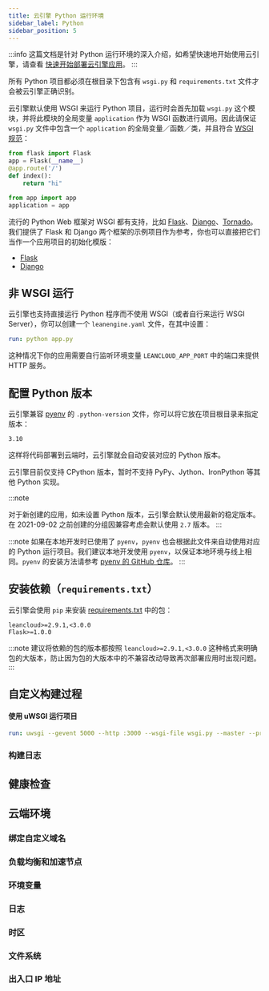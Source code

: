 ```yaml
---
title: 云引擎 Python 运行环境
sidebar_label: Python
sidebar_position: 5
---
```



:::info
这篇文档是针对 Python 运行环境的深入介绍，如希望快速地开始使用云引擎，请查看 [快速开始部署云引擎应用](/v3/sdk/engine/deploy/getting-started)。
:::

所有 Python 项目都必须在根目录下包含有 `wsgi.py` 和 `requirements.txt` 文件才会被云引擎正确识别。

云引擎默认使用 WSGI 来运行 Python 项目，运行时会首先加载 `wsgi.py` 这个模块，并将此模块的全局变量 `application` 作为 WSGI 函数进行调用。因此请保证 `wsgi.py` 文件中包含一个 `application` 的全局变量／函数／类，并且符合 [WSGI 规范](https://peps.python.org/pep-0333/)：

```python title='app.py'
from flask import Flask
app = Flask(__name__)
@app.route('/')
def index():
    return "hi"
```

```python title='wsgi.py'
from app import app
application = app
```

流行的 Python Web 框架对 WSGI 都有支持，比如 [Flask](https://flask.palletsprojects.com/en/)、[Django](https://www.djangoproject.com)、[Tornado](https://www.tornadoweb.org/en/stable/)。我们提供了 Flask 和 Django 两个框架的示例项目作为参考，你也可以直接把它们当作一个应用项目的初始化模版：

- [Flask](https://github.com/leancloud/python-getting-started)
- [Django](https://github.com/leancloud/django-getting-started)

## 非 WSGI 运行

云引擎也支持直接运行 Python 程序而不使用 WSGI（或者自行来运行 WSGI Server），你可以创建一个 `leanengine.yaml` 文件，在其中设置：

```yaml title='leanengine.yaml'
run: python app.py
```

这种情况下你的应用需要自行监听环境变量 `LEANCLOUD_APP_PORT` 中的端口来提供 HTTP 服务。

## 配置 Python 版本

云引擎兼容 [pyenv](https://github.com/pyenv/pyenv) 的 `.python-version` 文件，你可以将它放在项目根目录来指定版本：

```plain title='.python-version'
3.10
```

这样将代码部署到云端时，云引擎就会自动安装对应的 Python 版本。

云引擎目前仅支持 CPython 版本，暂时不支持 PyPy、Jython、IronPython 等其他 Python 实现。

:::note

<Conditional brand="leancloud">对于新创建的应用，</Conditional>如未设置 Python
版本，云引擎会默认使用最新的稳定版本。
<Conditional brand="leancloud">
  在 2021-09-02 之前创建的分组因兼容考虑会默认使用 `2.7` 版本。
</Conditional>
:::

:::note
如果在本地开发时已使用了 `pyenv`，`pyenv` 也会根据此文件来自动使用对应的 Python 运行项目。我们建议本地开发使用 `pyenv`，以保证本地环境与线上相同。`pyenv` 的安装方法请参考 [pyenv 的 GitHub 仓库](https://github.com/pyenv/pyenv)。
:::

## 安装依赖（`requirements.txt`）

云引擎会使用 `pip` 来安装 [requirements.txt](https://pip.pypa.io/en/stable/user_guide/#requirements-files) 中的包：

```plain title='requirements.txt'
leancloud>=2.9.1,<3.0.0
Flask>=1.0.0
```

:::note
建议将依赖的包的版本都按照 `leancloud>=2.9.1,<3.0.0` 这种格式来明确包的大版本，防止因为包的大版本中的不兼容改动导致再次部署应用时出现问题。
:::

## 自定义构建过程

<BuildingAdvanced>

#### 使用 uWSGI 运行项目

```yaml title='leanengine.yaml'
run: uwsgi --gevent 5000 --http :3000 --wsgi-file wsgi.py --master --process=${LEANCLOUD_AVAILABLE_CPUS} --disable-log
```

</BuildingAdvanced>

### 构建日志

<BuildingBuildLogs />

## 健康检查

<CloudHealthCheck />

## 云端环境

### 绑定自定义域名

<CloudCustomDomain />

### 负载均衡和加速节点

<CloudLoadBalancer only="python" />

### 环境变量

<CloudEnvironments />

### 日志

<CloudLogs only="python" />

### 时区

<CloudTimezone />

### 文件系统

<CloudFilesystem />

### 出入口 IP 地址

<CloudInternetAddress />
